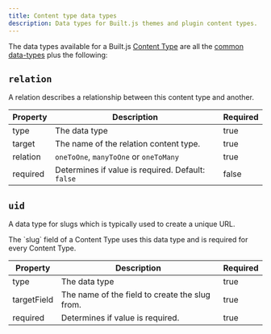 ```yaml
---
title: Content type data types
description: Data types for Built.js themes and plugin content types.
---
```


The data types available for a Built.js [Content Type](/docs/concepts/content-type) are all the [common data-types](/docs/concepts/data-types-common) plus the following:

## `relation`

A relation describes a relationship between this content type and another.

| Property | Description                     | Required |
| -------- | ------------------------------- | -------- |
| type     | The data type                   | true     |
| target   | The name of the relation content type. | true |
| relation | `oneToOne`, `manyToOne` or `oneToMany` | true     |
| required | Determines if value is required. Default: `false` | false    |

## `uid`

A data type for slugs which is typically used to create a unique URL.

<Callout type="info">
  The `slug` field of a Content Type uses this data type and is required for every Content Type.
</Callout>

| Property    | Description                                   | Required |
| ----------- | --------------------------------------------- | -------- |
| type        | The data type                                 | true     |
| targetField | The name of the field to create the slug from. | true     |
| required    | Determines if value is required.               | true     |
